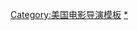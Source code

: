 {{Navbox
|name = 约翰·卡彭特
|title = [[約翰·卡本特]]作品
|state = {{{state|autocollapse}}}
|listclass = hlist
| group1 = [[約翰·卡本特作品列表|影視作品]]
| list1 = 
 {{Navbox|border=child
| group1 = 導演
| list1 =
* 《[[Captain Voyeur]]》（1969<small>，短片</small>）
* 《[[黑星球]]》（1974）
* 《[[攻擊13號警局]]》（1976）
* 《[[月光光心慌慌]]》（1978）
* 《[[有人看我]]》（1978）
* 《[[貓王 (1979年電影)|貓王]]》（1979）
* 《[[夜霧殺機]]》（1980）
* 《[[纽约大逃亡|紐約大逃亡]]》（1981）
* 《[[突變第三型]]》（1982）
* 《[[克麗絲汀魅力]]》（1983）
* 《[[外星戀]]》（1984）
* 《[[妖魔大鬧唐人街]]》（1986）
* 《[[沉睡百萬年]]》（1987）
* 《[[極度空間]]》（1988）
* 《[[穿牆隱形人]]》（1992）
* 《[[藏屍袋]]》（1993）
* 《[[戰慄黑洞]]》（1995）
* 《[[準午前十時]]》（1995）
* 《[[洛杉磯大逃亡]]》（1996）
* 《[[V字特攻隊]]》（1998）
* 《[[火星異魔]]》（2001）
* 《[[約翰卡本特之香煙烙印]]》（2005<small>，電視劇</small>）
* 《[[墮胎 (恐怖大師)|墮胎]]》（2006<small>，電視劇</small>）
* 《[[鬼病房]]》（2010）

|group2 = 編劇和監製
|list2 =
* 《[[月光光心慌慌2]]》（1981）

|group3 = 僅編劇
|list3 =
* 《[[The Resurrection of Broncho Billy]]》（1970<small>，短片</small>）
* 《[[神秘眼]]》（1978）
* 《[[怒月衝天]]》（1986）

|group4 = 僅監製
|list4 =
* 《[[月光光心慌慌3：巫法巫天]]》（1982）
* 《[[獵鬼行動]]》（2002）
}}

| group2 = 唱片
| list2 = 
 {{Navbox|border=child
  | group1 = 工作室專輯
  | list1 =
* [[遺失的樂章]] (2015)
* [[遺失的樂章2]] (2016)
  | group2 = Remix專輯
  | list2 =
* ''[[Lost Themes Remixed]]''（2015）
  | group3 = EPs
  | list3 =
* ''[[Classic Themes Redux EP]]''（2016）
  | group4 = 作曲和配樂
  | list4 =
* [[月光光心慌慌 (原聲帶)|月光光心慌慌]]（1979）
* [[黑星球 (原聲帶)|黑星球]]（1980）
* [[紐约大逃亡 (原聲帶)|紐约大逃亡]]（1981）
* [[月光光心慌慌2 (原聲帶)|月光光心慌慌2]]（1981）
* [[月光光心慌慌3：巫法巫天 (原聲帶)|月光光心慌慌3：巫法巫天]]（1982）
* [[夜霧殺機 (原聲帶)|夜霧殺機]]（1984）
* [[妖魔大鬧唐人街 (原聲帶)|妖魔大鬧唐人街]]（1986）
* [[沉睡百萬年 (原聲帶)|沉睡百萬年]]（1987）
* [[極度空間 (原聲帶)|極度空間]]（1988）
* [[克麗絲汀魅力 (唱片)|克麗絲汀魅力]]（1990）
* [[藏屍袋 (原聲帶)|藏屍袋]]（1993）
* [[戰慄黑洞 (原聲帶)|戰慄黑洞]]（1995）
* [[準午前十時 (原聲帶)|準午前十時]]（1995）
* [[洛杉磯大逃亡 (唱片)|洛杉磯大逃亡]]（1996）
* [[V字特攻隊 (原聲帶)|V字特攻隊]]（1998）
* [[火星異魔 (原聲帶)|火星異魔]]（2001）
* [[攻擊13號警局 (原聲帶)|攻擊13號警局]]（2003）
 }}
}}<noinclude>
{{collapsible option}}
{{DEFAULTSORT:Carpenter, John}}
[[Category:美国电影导演模板]]
[[Category:約翰·卡本特電影|*]]
</noinclude>